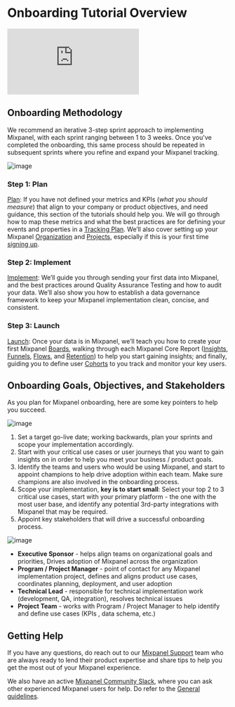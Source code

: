 # Onboarding Tutorial Overview

<p style={{ position: 'relative', paddingBottom: '56.25%', height: 0, overflow: 'hidden' }}>
  <iframe src="https://www.youtube.com/embed/b_cIqQ5vgSI" frameborder="0" style={{ position: 'absolute', top: 0, left: 0, width: '100%', height: '100%' }} allowfullscreen></iframe>
</p>

## Onboarding Methodology

We recommend an iterative 3-step sprint approach to implementing Mixpanel, with each sprint ranging between 1 to 3 weeks. Once you've completed the onboarding, this same process should be repeated in subsequent sprints where you refine and expand your Mixpanel tracking.

![image](/tutorials/plan-implement-launch-sprint.png "Plan, Implement, Launch")

### Step 1: Plan
[Plan](/docs/tutorials/plan): If you have not defined your metrics and KPIs (*what you should measure*) that align to your company or product objectives, and need guidance, this section of the tutorials should help you. We will go through how to map these metrics and what the best practices are for defining your events and properties in a [Tracking Plan](/docs/best-practices/create-a-tracking-plan). We’ll also cover setting up your Mixpanel [Organization](/docs/orgs-and-projects/organizations) and [Projects](/docs/orgs-and-projects/managing-projects), especially if this is your first time [signing up](https://mixpanel.com/register).

### Step 2: Implement
[Implement](/docs/tutorials/implement/send-your-data): We’ll guide you through sending your first data into Mixpanel, and the best practices around Quality Assurance Testing and how to audit your data. We’ll also show you how to establish a data governance framework to keep your Mixpanel implementation clean, concise, and consistent.

### Step 3: Launch
[Launch](/docs/tutorials/launch): Once your data is in Mixpanel, we’ll teach you how to create your first Mixpanel [Boards](/docs/boards/overview), walking through each Mixpanel Core Report ([Insights](/docs/reports/insights), [Funnels](/docs/reports/funnels), [Flows](/docs/reports/flows), and [Retention](/docs/reports/retention)) to help you start gaining insights; and finally, guiding you to define user [Cohorts](/docs/users/cohorts) to you track and monitor your key users.

## Onboarding Goals, Objectives, and Stakeholders

As you plan for Mixpanel onboarding, here are some key pointers to help you succeed.

![image](/tutorials/onboarding-goals-objectives.png "Onboarding Goals and Obectives")

1. Set a target go-live date; working backwards, plan your sprints and scope your implementation accordingly.
2. Start with your critical use cases or user journeys that you want to gain insights on in order to help you meet your business / product goals.
3. Identify the teams and users who would be using Mixpanel, and start to appoint champions to help drive adoption within each team. Make sure champions are also involved in the onboarding process.
4. Scope your implementation, **key is to start small**: Select your top 2 to 3 critical use cases, start with your primary platform - the one with the most user base, and identify any potential 3rd-party integrations with Mixpanel that may be required.
5. Appoint key stakeholders that will drive a successful onboarding process.

![image](/tutorials/onboarding-stakeholders.png "Onboarding Stakeholders")

- **Executive Sponsor** - helps align teams on organizational goals and priorities, Drives adoption of Mixpanel across the organization
- **Program / Project Manager** - point of contact for any Mixpanel implementation project, defines and aligns product use cases, coordinates planning, deployment, and user adoption
- **Technical Lead** - responsible for technical implementation work (development, QA, integration), resolves technical issues
- **Project Team** - works with Program / Project Manager to help identify and define use cases (KPIs , data schema, etc.)

## Getting Help

If you have any questions, do reach out to our [Mixpanel Support](/docs/response-times#contacting-mixpanel-support) team who are always ready to lend their product expertise and share tips to help you get the most out of your Mixpanel experience.

We also have an active [Mixpanel Community Slack](https://www.mixpanel.com/community-slack), where you can ask other experienced Mixpanel users for help. Do refer to the [General guidelines](/docs/community/guidelines#general-guidelines).
